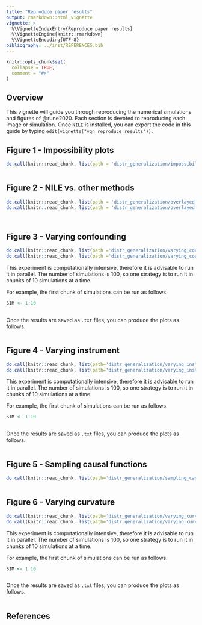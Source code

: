 ```yaml
---
title: "Reproduce paper results"
output: rmarkdown::html_vignette
vignette: >
  %\VignetteIndexEntry{Reproduce paper results}
  %\VignetteEngine{knitr::rmarkdown}
  %\VignetteEncoding{UTF-8}
bibliography: ../inst/REFERENCES.bib
---
```


```r
knitr::opts_chunk$set(
  collapse = TRUE,
  comment = "#>"
)
```



## Overview
This vignette will guide you through reproducing the numerical simulations and figures of @rune2020.
Each section is devoted to reproducing each image or simulation.
Once `NILE` is installed, you can export the code in this guide by typing `edit(vignette("vgn_reproduce_results"))`.



## Figure 1 - Impossibility plots
```r
do.call(knitr::read_chunk, list(path = 'distr_generalization/impossibility/impossibility_results.R'))
```

```r

```



## Figure 2 - NILE vs. other methods
```r
do.call(knitr::read_chunk, list(path = 'distr_generalization/overlayed_estimates/overlay_estimates.R'))
do.call(knitr::read_chunk, list(path = 'distr_generalization/overlayed_estimates/plot.R'))
```

```r

```

```r

```



## Figure 3 - Varying confounding
```r
do.call(knitr::read_chunk, list(path ='distr_generalization/varying_counfounding/varying_confounding1.R'))
do.call(knitr::read_chunk, list(path ='distr_generalization/varying_counfounding/plot.R'))
```

This experiment is computationally intensive, therefore it is advisable to run it in parallel. The number of simulations is 100, so one strategy is to run it in chunks of 10 simulations at a time. 

For example, the first chunk of simulations can be run as follows.

```r
SIM <- 1:10

```


```r

```

Once the results are saved as `.txt` files, you can produce the plots as follows.

```r

```



## Figure 4 - Varying instrument
```r
do.call(knitr::read_chunk, list(path='distr_generalization/varying_instrument/varying_instrument1.R'))
do.call(knitr::read_chunk, list(path='distr_generalization/varying_instrument/plot.R'))
```

This experiment is computationally intensive, therefore it is advisable to run it in parallel. The number of simulations is 100, so one strategy is to run it in chunks of 10 simulations at a time. 

For example, the first chunk of simulations can be run as follows.

```r
SIM <- 1:10

```


```r

```

Once the results are saved as `.txt` files, you can produce the plots as follows.

```r

```



## Figure 5 - Sampling causal functions
```r
do.call(knitr::read_chunk, list(path='distr_generalization/sampling_causal_function/plot_sample_functions.R'))
```

```r

```



## Figure 6 - Varying curvature
```r
do.call(knitr::read_chunk, list(path='distr_generalization/varying_curvature/nz_curvature_strong1.R'))
do.call(knitr::read_chunk, list(path='distr_generalization/varying_curvature/plot.R'))
```

This experiment is computationally intensive, therefore it is advisable to run it in parallel. The number of simulations is 100, so one strategy is to run it in chunks of 10 simulations at a time. 

For example, the first chunk of simulations can be run as follows.

```r
SIM <- 1:10

```


```r

```

Once the results are saved as `.txt` files, you can produce the plots as follows.

```r

```



## References



